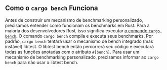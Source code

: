 ## Como o `cargo bench` Funciona

Antes de construir um mecanismo de benchmarking personalizado,
precisamos entender como funcionam os benchmarks em Rust.
Para a maioria dos desenvolvedores Rust, isso significa executar [o comando `cargo bench`][cargo bench].
O comando `cargo bench` compila e executa seus benchmarks.
Por padrão, `cargo bench` tentará usar o mecanismo de bench integrado (mas instável) libtest.
O libtest bench então percorrerá seu código e executará todas as funções anotadas com o atributo `#[bench]`.
Para usar um mecanismo de benchmarking personalizado, precisamos informar ao `cargo bench` para não usar o libtest bench.

[cargo bench]: https://doc.rust-lang.org/cargo/commands/cargo-bench.html
